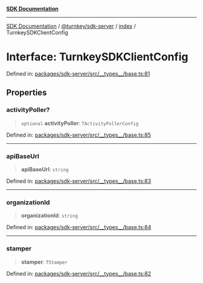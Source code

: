 [**SDK Documentation**](../../../../README.mdx)

***

[SDK Documentation](../../../../packages.mdx) / [@turnkey/sdk-server](../../README.mdx) / [index](../README.mdx) / TurnkeySDKClientConfig

# Interface: TurnkeySDKClientConfig

Defined in: [packages/sdk-server/src/\_\_types\_\_/base.ts:81](https://github.com/tkhq/sdk/blob/fd49bfe86475c8603b3eb385aa101efa36fa32fc/packages/sdk-server/src/__types__/base.ts#L81)

## Properties

### activityPoller?

> `optional` **activityPoller**: `TActivityPollerConfig`

Defined in: [packages/sdk-server/src/\_\_types\_\_/base.ts:85](https://github.com/tkhq/sdk/blob/fd49bfe86475c8603b3eb385aa101efa36fa32fc/packages/sdk-server/src/__types__/base.ts#L85)

***

### apiBaseUrl

> **apiBaseUrl**: `string`

Defined in: [packages/sdk-server/src/\_\_types\_\_/base.ts:83](https://github.com/tkhq/sdk/blob/fd49bfe86475c8603b3eb385aa101efa36fa32fc/packages/sdk-server/src/__types__/base.ts#L83)

***

### organizationId

> **organizationId**: `string`

Defined in: [packages/sdk-server/src/\_\_types\_\_/base.ts:84](https://github.com/tkhq/sdk/blob/fd49bfe86475c8603b3eb385aa101efa36fa32fc/packages/sdk-server/src/__types__/base.ts#L84)

***

### stamper

> **stamper**: `TStamper`

Defined in: [packages/sdk-server/src/\_\_types\_\_/base.ts:82](https://github.com/tkhq/sdk/blob/fd49bfe86475c8603b3eb385aa101efa36fa32fc/packages/sdk-server/src/__types__/base.ts#L82)
